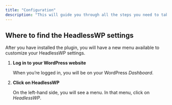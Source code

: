 ```yaml
---
title: "Configuration"
description: "This will guide you through all the steps you need to take to configure the HeadlessWP plugin on your WordPress site."
---
```


## Where to find the HeadlessWP settings

After you have installed the plugin, you will have a new menu available to customize your HeadlessWP settings.

1. **Log in to your WordPress website**

   When you’re logged in, you will be on your WordPress _Dashboard_.

2. **Click on HeadlessWP**

   On the left-hand side, you will see a menu. In that menu, click on _HeadlessWP_.
